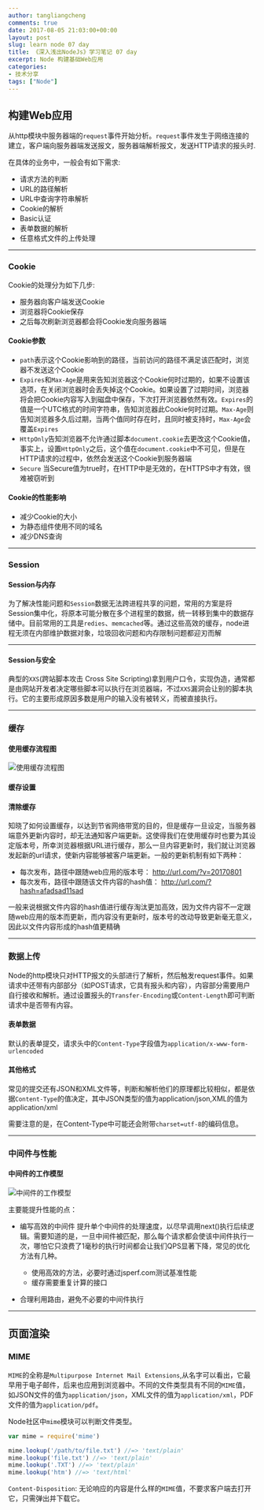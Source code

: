 ```yaml
---
author: tangliangcheng
comments: true
date: 2017-08-05 21:03:00+00:00
layout: post
slug: learn node 07 day
title: 《深入浅出NodeJs》学习笔记 07 day
excerpt: Node 构建基础Web应用
categories:
- 技术分享
tags: ["Node"]
---
```


## 构建Web应用

从http模块中服务器端的`request`事件开始分析。`request`事件发生于网络连接的建立，客户端向服务器端发送报文，服务器端解析报文，发送HTTP请求的报头时.

在具体的业务中，一般会有如下需求:

* 请求方法的判断
* URL的路径解析
* URL中查询字符串解析
* Cookie的解析
* Basic认证
* 表单数据的解析
* 任意格式文件的上传处理

---

### Cookie

Cookie的处理分为如下几步:

* 服务器向客户端发送Cookie
* 浏览器将Cookie保存
* 之后每次刷新浏览器都会将Cookie发向服务器端

#### Cookie参数

* `path`表示这个Cookie影响到的路径，当前访问的路径不满足该匹配时，浏览器不发送这个Cookie
* `Expires`和`Max-Age`是用来告知浏览器这个Cookie何时过期的，如果不设置该选项，在关闭浏览器时会丢失掉这个Cookie。如果设置了过期时间，浏览器将会把Cookie内容写入到磁盘中保存，下次打开浏览器依然有效。`Expires`的值是一个UTC格式的时间字符串，告知浏览器此Cookie何时过期。`Max-Age`则告知浏览器多久后过期，当两个值同时存在时，且同时被支持时，`Max-Age`会覆盖`Expires`
* `HttpOnly`告知浏览器不允许通过脚本`document.cookie`去更改这个Cookie值，事实上，设置`HttpOnly`之后，这个值在`document.cookie`中不可见，但是在HTTP请求的过程中，依然会发送这个Cookie到服务器端
* `Secure` 当Secure值为true时，在HTTP中是无效的，在HTTPS中才有效，很难被窃听到

#### Cookie的性能影响

* 减少Cookie的大小
* 为静态组件使用不同的域名
* 减少DNS查询

---

### Session

#### Session与内存

为了解决性能问题和`Session`数据无法跨进程共享的问题，常用的方案是将Session集中化，将原本可能分散在多个进程里的数据，统一转移到集中的数据存储中。目前常用的工具是`redies`、`memcached`等。通过这些高效的缓存，node进程无须在内部维护数据对象，垃圾回收问题和内存限制问题都迎刃而解

---

#### Session与安全

典型的`XXS`(跨站脚本攻击 Cross Site Scripting)拿到用户口令，实现伪造，通常都是由网站开发者决定哪些脚本可以执行在浏览器端，不过`XXS`漏洞会让别的脚本执行。它的主要形成原因多数是用户的输入没有被转义，而被直接执行。

---

### 缓存

#### 使用缓存流程图

![使用缓存流程图](https://github.com/rubickecho/learn-nodejs-notes/blob/master/%E7%A4%BA%E6%84%8F%E5%9B%BE/%E6%9E%84%E5%BB%BA%E5%9F%BA%E7%A1%80web%E5%BA%94%E7%94%A8/%E4%BD%BF%E7%94%A8%E7%BC%93%E5%AD%98%E7%9A%84%E6%B5%81%E7%A8%8B%E7%A4%BA%E6%84%8F%E5%9B%BE.png?raw=true)

#### 缓存设置

#### 清除缓存

知晓了如何设置缓存，以达到节省网络带宽的目的，但是缓存一旦设定，当服务器端意外更新内容时，却无法通知客户端更新。这使得我们在使用缓存时也要为其设定版本号，所幸浏览器根据URL进行缓存，那么一旦内容更新时，我们就让浏览器发起新的url请求，使新内容能够被客户端更新。一般的更新机制有如下两种：

* 每次发布，路径中跟随web应用的版本号： http://url.com/?v=20170801
* 每次发布，路径中跟随该文件内容的hash值： http://url.com/?hash=afadsad11sad

一般来说根据文件内容的hash值进行缓存淘汰更加高效，因为文件内容不一定跟随web应用的版本而更新，而内容没有更新时，版本号的改动导致更新毫无意义，因此以文件内容形成的hash值更精确

---

### 数据上传

Node的http模块只对HTTP报文的头部进行了解析，然后触发request事件。如果请求中还带有内部部分（如POST请求，它具有报头和内容），内容部分需要用户自行接收和解析。通过设置报头的`Transfer-Encoding`或`Content-Length`即可判断请求中是否带有内容。

#### 表单数据

默认的表单提交，请求头中的`Content-Type`字段值为`application/x-www-form-urlencoded`

#### 其他格式

常见的提交还有JSON和XML文件等，判断和解析他们的原理都比较相似，都是依据`Content-Type`的值决定，其中JSON类型的值为application/json,XML的值为application/xml

需要注意的是，在Content-Type中可能还会附带`charset=utf-8`的编码信息。

---

### 中间件与性能

#### 中间件的工作模型

![中间件的工作模型](https://github.com/rubickecho/learn-nodejs-notes/blob/master/%E7%A4%BA%E6%84%8F%E5%9B%BE/%E6%9E%84%E5%BB%BA%E5%9F%BA%E7%A1%80web%E5%BA%94%E7%94%A8/%E4%B8%AD%E9%97%B4%E4%BB%B6%E7%9A%84%E5%B7%A5%E4%BD%9C%E6%A8%A1%E5%9E%8B.png?raw=true)

主要能提升性能的点：

* 编写高效的中间件
    提升单个中间件的处理速度，以尽早调用next()执行后续逻辑。需要知道的是，一旦中间件被匹配，那么每个请求都会使该中间件执行一次，哪怕它只浪费了1毫秒的执行时间都会让我们QPS显著下降，常见的优化方法有几种。

    * 使用高效的方法，必要时通过jsperf.com测试基准性能
    * 缓存需要重复计算的接口

* 合理利用路由，避免不必要的中间件执行

---

## 页面渲染

### MIME

`MIME`的全称是`Multipurpose Internet Mail Extensions`,从名字可以看出，它最早用于电子邮件，后来也应用到浏览器中。不同的文件类型具有不同的`MIME`值，如JSON文件的值为`application/json`，XML文件的值为`application/xml`，PDF文件的值为`application/pdf`。

Node社区中`mime`模块可以判断文件类型。

```js
var mime = require('mime')

mime.lookup('/path/to/file.txt') //=> 'text/plain'
mime.lookup('file.txt') //=> 'text/plain'
mime.lookup('.TXT') //=> 'text/plain'
mime.lookup('htm') //=> 'text/html'
```

`Content-Disposition`: 无论响应的内容是什么样的`MIME`值，不要求客户端去打开它，只需弹出并下载它。
